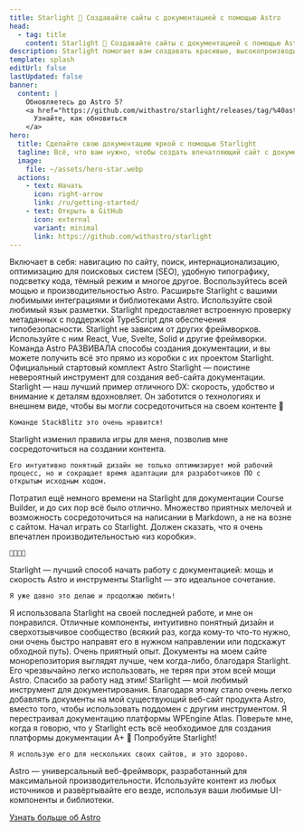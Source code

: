 ```yaml
---
title: Starlight 🌟 Создавайте сайты с документацией с помощью Astro
head:
  - tag: title
    content: Starlight 🌟 Создавайте сайты с документацией с помощью Astro
description: Starlight помогает вам создавать красивые, высокопроизводительные веб-сайты с документацией с Astro.
template: splash
editUrl: false
lastUpdated: false
banner:
  content: |
    Обновляетесь до Astro 5?
    <a href="https://github.com/withastro/starlight/releases/tag/%40astrojs/starlight%400.30.0">
      Узнайте, как обновиться
    </a>
hero:
  title: Сделайте свою документацию яркой с помощью Starlight
  tagline: Всё, что вам нужно, чтобы создать впечатляющий сайт с документацией. Быстро, доступно и просто в использовании.
  image:
    file: ~/assets/hero-star.webp
  actions:
    - text: Начать
      icon: right-arrow
      link: /ru/getting-started/
    - text: Открыть в GitHub
      icon: external
      variant: minimal
      link: https://github.com/withastro/starlight
---
```



<CardGrid stagger>
	<Card title="Документация, которая восхищает" icon="open-book">
		Включает в себя: навигацию по сайту, поиск, интернационализацию, оптимизацию
		для поисковых систем (SEO), удобную типографику, подсветку кода, тёмный
		режим и многое другое.
	</Card>
	<Card title="Работает на Astro" icon="rocket">
		Воспользуйтесь всей мощью и производительностью Astro. Расширьте Starlight с
		вашими любимыми интеграциями и библиотеками Astro.
	</Card>
	<Card title="Markdown, Markdoc и MDX" icon="document">
		Используйте свой любимый язык разметки. Starlight предоставляет встроенную
		проверку метаданных с поддержкой TypeScript для обеспечения
		типобезопасности.
	</Card>
	<Card title="Используйте свои UI компоненты" icon="puzzle">
		Starlight не зависим от других фреймворков. Используйте с ним React, Vue,
		Svelte, Solid и другие фреймворки.
	</Card>
</CardGrid>

<TestimonialGrid title="Что говорят люди">
  <Testimonial
    name="Rachel"
    handle="rachelnabors"
    cite="https://twitter.com/astrodotbuild/status/1724934718745915558"
  >
    Команда Astro РАЗВИВАЛА способы создания документации, и вы можете получить всё это прямо из коробки с их проектом Starlight.
  </Testimonial>
  <Testimonial
    name="Flavio"
    handle="flaviocopes"
    cite="https://twitter.com/flaviocopes/status/1738237658717905108"
  >
    Официальный стартовый комплект Astro Starlight — поистине невероятный инструмент для создания веб-сайта документации.
  </Testimonial>
  <Testimonial
    name="Tomek"
    handle="sulco"
    cite="https://twitter.com/sulco/status/1735610348730802342"
  >
    Starlight — наш лучший пример отличного DX: скорость, удобство и
    внимание к деталям вдохновляет. Он заботится о технологиях и внешнем виде,
    чтобы вы могли сосредоточиться на своем контенте 👏

    Команде StackBlitz это очень нравится!

  </Testimonial>
  <Testimonial
    name="Roberto"
    handle="RmeetsH"
    cite="https://twitter.com/RmeetsH/status/1735783992018760090"
  >
    Starlight изменил правила игры для меня, позволив мне сосредоточиться на создании контента.

    Его интуитивно понятный дизайн не только оптимизирует мой рабочий процесс, но и сокращает время адаптации для разработчиков ПО с открытым исходным кодом.

  </Testimonial>
  <Testimonial
    name="Joel"
    handle="jhooks"
    cite="https://twitter.com/jhooks/status/1727405160547418405"
  >
    Потратил ещё немного времени на Starlight для документации Course Builder, и до сих пор всё было отлично. Множество приятных мелочей и возможность сосредоточиться на написании в Markdown, а не на возне с сайтом.
  </Testimonial>
  <Testimonial
    name="Rick"
    handle="rick_viscomi"
    cite="https://twitter.com/rick_viscomi/status/1665867447910510593"
  >
    Начал играть со Starlight. Должен сказать, что я очень впечатлен производительностью «из коробки».

    💯💯💯💯

  </Testimonial>
  <Testimonial
    name="Nicolas"
    handle="beaussan"
    cite="https://twitter.com/beaussan/status/1735625189583466893"
  >
    Starlight — лучший способ начать работу с документацией:
	мощь и скорость Astro и инструменты Starlight — это идеальное сочетание.

    Я уже давно это делаю и продолжаю любить!

  </Testimonial>
  <Testimonial
    name="Sylwia"
    handle="SylwiaVargas"
    cite="https://x.com/SylwiaVargas/status/1726556825741578286"
  >
    Я использовала Starlight на своей последней работе, и мне он понравился. Отличные компоненты, интуитивно понятный
    дизайн и сверхотзывчивое сообщество (всякий раз, когда кому-то что-то нужно,
    они очень быстро направят его в нужном направлении или подскажут обходной путь). Очень приятный опыт.
  </Testimonial>
  <Testimonial
    name="Lou Cyx"
    handle="loucyx"
    cite="https://elk.zone/m.webtoo.ls/@loucyx@mastodon.social/111587380021362284"
  >
    Документы на моем сайте монорепозитория выглядят лучше, чем когда-либо, благодаря Starlight. Его чрезвычайно легко использовать, не теряя при этом всей мощи Astro. Спасибо за работу над этим!
  </Testimonial>
  <Testimonial
    name="BowTiedWebReaper"
    handle="BowTiedWebReapr"
    cite="https://twitter.com/BowTiedWebReapr/status/1735633399501697517"
  >
    Starlight — мой любимый инструмент для документирования. Благодаря этому стало очень легко добавлять документы на мой существующий веб-сайт продукта Astro, вместо того, чтобы использовать поддомен с другим инструментом.
  </Testimonial>
  <Testimonial
    name="Jeff"
    handle="J_Everhart383"
    cite="https://twitter.com/J_Everhart383/status/1691900590048292908"
  >
    Я перестраивал документацию платформы WPEngine Atlas. Поверьте мне, когда я говорю, что у Starlight есть всё необходимое для создания платформы документации A+ 🙌
  </Testimonial>
  <Testimonial
    name="Chloe"
    handle="solelychloe"
    cite="https://twitter.com/solelychloe/status/1695115277602628082"
  >
    Попробуйте Starlight!

    Я использую его для нескольких своих сайтов, и это здорово.

  </Testimonial>
</TestimonialGrid>

<AboutAstro title="Предоставлено вам">
Astro — универсальный веб-фреймворк, разработанный для максимальной производительности.
Используйте контент из любых источников и развёртывайте его везде, используя ваши любимые UI-компоненты и библиотеки.

[Узнать больше об Astro](https://astro.build/)

</AboutAstro>
